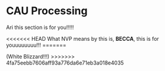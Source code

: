 # CAU Processing {#cau}

Ari this section is for you!!!!!

<<<<<<< HEAD
What NVP means by this is, **BECCA**, this is for youuuuuuuu!!!
=======




(White Blizzard!!!)
>>>>>>> 4fa75eebb7606aff93a776da6e71eb3a018e4035
